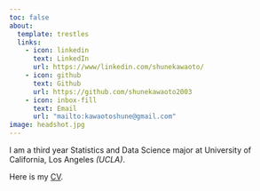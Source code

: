 ```yaml
---
toc: false
about:
  template: trestles
  links:
    - icon: linkedin
      text: LinkedIn
      url: https://www/linkedin.com/shunekawaoto/
    - icon: github
      text: Github
      url: https://github.com/shunekawaoto2003
    - icon: inbox-fill
      text: Email
      url: "mailto:kawaotoshune@gmail.com"
image: headshot.jpg
---
```


I am a third year Statistics and Data Science major at University of California, Los Angeles *(UCLA)*.

Here is my [CV](/docs/CV.pdf "CV").